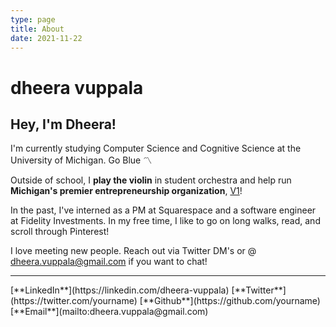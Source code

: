 ```yaml
---
type: page
title: About
date: 2021-11-22
---
```


<h1> dheera vuppala </h1>

## Hey, I'm Dheera!

I'm currently studying Computer Science and Cognitive Science at the University of Michigan. Go Blue 〽️

Outside of school, I **play the violin** in student orchestra and help run **Michigan's premier entrepreneurship organization**, [V1](https://v1michigan.com)!

In the past, I've interned as a PM at Squarespace and a software engineer at Fidelity Investments. In my free time, I like to go on long walks, read, and scroll through Pinterest!

I love meeting new people. Reach out via Twitter DM's or @ dheera.vuppala@gmail.com if you want to chat!

---

<div>
  [**LinkedIn**](https://linkedin.com/dheera-vuppala)
  [**Twitter**](https://twitter.com/yourname)
  [**Github**](https://github.com/yourname)
  [**Email**](mailto:dheera.vuppala@gmail.com)
</div>
